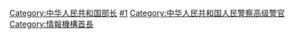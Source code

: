 {{中华人民共和国国家安全部部长|nocat}}

[[Category:中华人民共和国部长|Category:中华人民共和国部长]]
[[Category:中华人民共和国国家安全部官员|#1]]
[[Category:中华人民共和国人民警察高级警官|Category:中华人民共和国人民警察高级警官]]
[[Category:情報機構首長|Category:情報機構首長]]